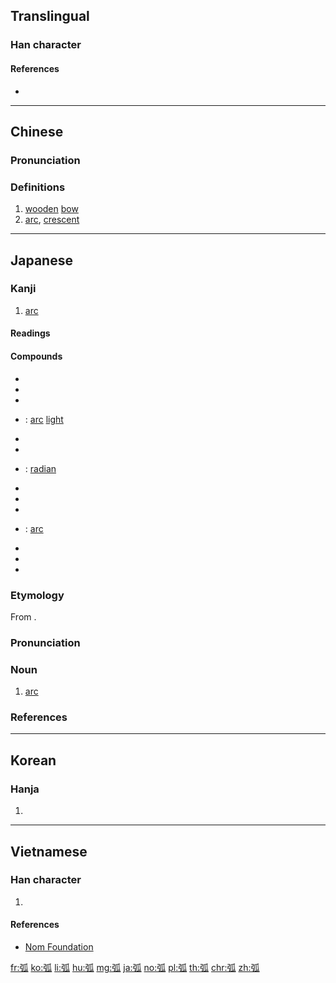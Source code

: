 ==Translingual==

===Han character===
{{Han char|rn=57|rad=弓|as=05|sn=8|four=12230|canj=NHVO|ids=⿰弓瓜}}

====References====
* {{Han ref|kx=0357.340|dkj=09757|dj=0674.160|hdz=20993.030|uh=5F27|ud=24359|bh=A9B7|bd=43447}}

----

==Chinese==
{{zh-forms}}

===Pronunciation===
{{zh-pron
|m=hú
|ma=y
|c=wu4
|h=pfs=
|md=
|mn=ô͘
|w=3hhu
|mc=y
|oc=y
|cat=n
}}

===Definitions===
{{zh-hanzi}}

# [[wooden]] [[bow]]
# [[arc]], [[crescent]]

----

==Japanese==

===Kanji===
{{ja-kanji|grade=c|rs=弓05}}

# [[arc]]

====Readings====
{{ja-readings|goon=[[ご]] (go) {{non-joyo-reading}}|kanon=[[こ]] (ko)|kun=[[きゅみ]] (kyumi)}}

====Compounds====
{{der-top|Compounds}}
* {{ja-r|円弧|えんこ}}
* {{ja-r|括弧|かっこ}}
* {{ja-r|共役弧|きょうやくこ}}
* {{ja-r|弧光|ここう}}: [[arc]] [[light]]
* {{ja-r|弧状|こじょう}}
* {{ja-r|弧線|こせん}}
* {{ja-r|弧度|こど}}: [[radian]]
* {{ja-r|桑弧|そうこ}}
* {{ja-r|直弧文|ちょっこもん}}
* {{ja-r|島弧|とうこ}}
* {{ja-r|電弧|でんこ}}: [[arc]] {{gloss|electric discharge}}
* {{ja-r|優弧|ゆうこ}}
* {{ja-r|琉球弧|りゅうきゅうこ}}
* {{ja-r|劣弧|れっこ}}
{{der-bottom}}

===Etymology===
{{ja-kanjitab|こ|yomi=o}}
From {{etyl|ltc|ja|sort=こ}} {{m|zh|孤|tr=hu||arc}}.

===Pronunciation===
{{ja-pron|yomi=kanon|こ|acc=1|acc_ref=DJR,NHK}}

===Noun===
{{ja-noun|こ}}

# [[arc]]

===References===
<references/>

----

==Korean==

===Hanja===
{{ko-hanja|hangeul=[[호]]|eumhun=|mr=ho|y=ho}}

# {{defn|lang=ko|sort=弓05}}

----

==Vietnamese==

===Han character===
{{vi-hantu|rs=弓05|hồ}}

# {{defn|lang=vi|sort=弓05}}

====References====
* [http://nomfoundation.org/common/nom_details.php?codepoint=5f27 Nom Foundation]

[[fr:弧]]
[[ko:弧]]
[[li:弧]]
[[hu:弧]]
[[mg:弧]]
[[ja:弧]]
[[no:弧]]
[[pl:弧]]
[[th:弧]]
[[chr:弧]]
[[zh:弧]]
